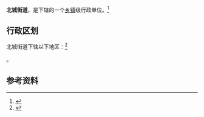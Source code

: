 {{中国乡级行政区|14/06/02/001/000}}

'''北城街道'''，是{{PRC admin/fullname|14/06/02/001/000|3}}下辖的一个[[乡镇|乡镇]]级行政单位。<ref>{{PRC admin/ref sgc|{{PRC admin/parent|14/06/02/001/000}}}}</ref>

== 行政区划 ==

北城街道下辖以下地区：<ref>{{PRC admin/ref sgc|14/06/02/001/000}}</ref>

{{PRC admin/children|14/06/02/001/000}}。

== 参考资料 ==

{{reflist}}

{{行政区划小作品}}
{{PRC admin/navcat|14/06/02/001/000}}